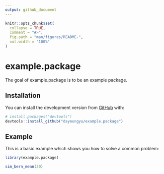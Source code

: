 ```yaml
---
output: github_document
---
```


<!-- README.md is generated from README.Rmd. Please edit that file -->

```r
knitr::opts_chunk$set(
  collapse = TRUE,
  comment = "#>",
  fig.path = "man/figures/README-",
  out.width = "100%"
)
```

# example.package

The goal of example.package is to be an example package.

## Installation

You can install the development version from [GitHub](https://github.com/) with:

``` r
# install.packages("devtools")
devtools::install_github("dayoungyu/example.package")
```
## Example

This is a basic example which shows you how to solve a common problem:

```r
library(example.package)

sim_bern_mean(30)
```

